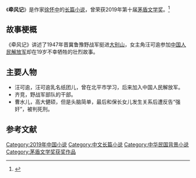 {{Infobox book
|书名      = 《牵风记》
|图片      =
|图片说明   = 
|作者      = [[徐怀中|徐怀中]]
|原名      = 
|插图      = 
|封面设计   = 
|出版地    = 北京市
|语言      = 简体中文
|系列      = 
|题材      = 
|类型      = 长篇小说
|出版者    = [[人民文学出版社|人民文学出版社]]
|出版日期   = 2019年
|中文版    = 
|媒介      = 
|页数      = 
|开本      = 
|isbn      = 9787020148240
|oclc      = 
|杜威十进制图书分类法    = 
|美国国会图书馆图书分类法 = 
|上一部作品  = 
|下一部作品  = 
|引用       = 
|被引用     = 
}}
《'''牵风记'''》是作家[[徐怀中|徐怀中]]的[[长篇小说|长篇小说]]，曾荣获2019年第十届[[茅盾文学奖|茅盾文学奖]]。<ref>{{cite news |author1=陈诗怀 |title=李洱徐则臣梁晓声等五位作家获得第十届茅盾文学奖 |url=https://www.thepaper.cn/newsDetail_forward_4172280 |accessdate=2020-08-23 |work=澎湃新闻 |date=2019-08-16 |archive-date=2020-04-23 |archive-url=https://web.archive.org/web/20200423222844/https://www.thepaper.cn/newsDetail_forward_4172280 |dead-url=no }}</ref>

==故事梗概==
《牵风记》讲述了1947年晋冀鲁豫野战军挺进[[大别山|大别山]]，女主角汪可逾参加[[中国人民解放军|中国人民解放军]]却在19岁不幸牺牲的壮烈故事。

== 主要人物 ==
*汪可逾，汪可逾乳名纸团儿，曾在北平市学习，后来加入中国人民解放军。
*齐竞，野战军部队的干部。
*曹水儿，高大健硕，但是头脑简单，最后和保长女儿发生关系后遭反告“强奸”，被判死刑。

==参考文献==
{{reflist}}

{{茅盾文学奖}}

{{DEFAULTSORT:Qian牵风记}}
[[Category:2019年中国小说|Category:2019年中国小说]]
[[Category:中文长篇小说|Category:中文长篇小说]]
[[Category:中华民国背景小说|Category:中华民国背景小说]]
[[Category:茅盾文学奖获奖作品|Category:茅盾文学奖获奖作品]]